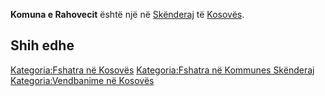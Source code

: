 {{Fshat në 
 | Emri                = Komuna e Rahovecit
 | EmriAlt                = 
 | NAME_SHORT_FORM=      Rahovec
 | NAME_GENERIC=      Komuna
 | NAME_SORT_NAME_RO=      KOMUNAERAHOVECIT
 | FULL_NAME_RO = Komuna e Rahovecit
 | FULL_NAME_ND_RO=Komuna e Rahovecit
 | SORT_NAME_RG=RAHOVECIT KOMUNAE
 | FULL_NAME_RG=Rahovecit, Komuna e
 | FULL_NAME_ND_RG=Rahovecit, Komuna e
 | SRP_NAME_SHORT_FORM=      
 | SRP_NAME_GENERIC=      
 | SRP_NAME_SORT_NAME_RO=      
 | SRP_FULL_NAME_RO = 
 | SRP_FULL_NAME_ND_RO=
 | SRP_SORT_NAME_RG=
 | SRP_FULL_NAME_RG=
 | SRP_FULL_NAME_ND_RG=
 | Emri (Rasa dhanore) = 
 | Figura              = 
 | Shteti              = Kosovo
 | Komuna              = Skënderaj
 | Kodi postar         = 
 | Sipërfaqja          = 

 | Popullsia           = 

 | Regj. i popullsisë  = 
 | Dend. e popullsisë  = 
 | Faqja zyrtare       = 
 <!--- Koordinatat ----> 
 | Gjerësia            = 42.383333
 | Gjatësia            = 20.616667
 | Lartësia            = 
}}
'''Komuna e Rahovecit''' është një [[]] në [[Skënderaj]] të [[Kosovës]].

<!-- == Gjeografia == -->
<!-- == Historia == -->
<!-- == Demografia == -->
== Shih edhe ==
{{Komuna Skënderaj}}
{{Kosovo-Administrata-Cung}}

[[Kategoria:Fshatra në Kosovës]]
[[Kategoria:Fshatra në Kommunes Skënderaj]]
[[Kategoria:Vendbanime në Kosovës]]